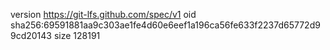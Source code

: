 version https://git-lfs.github.com/spec/v1
oid sha256:69591881aa9c303ae1fe4d60e6eef1a196ca56fe633f2237d65772d99cd20143
size 128191
